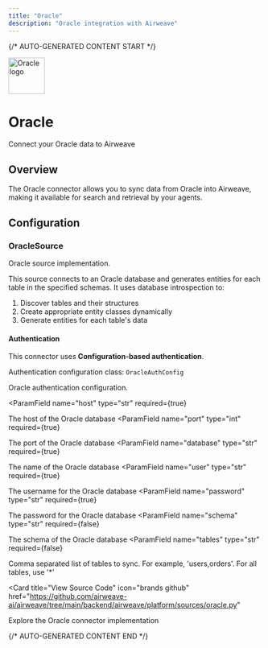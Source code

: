 ```yaml
---
title: "Oracle"
description: "Oracle integration with Airweave"
---
```


{/* AUTO-GENERATED CONTENT START */}



<div className="connector-header">
  <img src="icon.svg" alt="Oracle logo" width="72" height="72" className="connector-icon" />
  <div className="connector-info">
    <h1>Oracle</h1>
    <p>Connect your Oracle data to Airweave</p>
  </div>
</div>

## Overview

The Oracle connector allows you to sync data from Oracle into Airweave, making it available for search and retrieval by your agents.

## Configuration


### OracleSource

Oracle source implementation.

This source connects to an Oracle database and generates entities for each table
in the specified schemas. It uses database introspection to:
1. Discover tables and their structures
2. Create appropriate entity classes dynamically
3. Generate entities for each table's data

#### Authentication

This connector uses **Configuration-based authentication**.

Authentication configuration class: `OracleAuthConfig`

Oracle authentication configuration.

<ParamField
  name="host"
  type="str"
  required={true}
>
  The host of the Oracle database
</ParamField>
<ParamField
  name="port"
  type="int"
  required={true}
>
  The port of the Oracle database
</ParamField>
<ParamField
  name="database"
  type="str"
  required={true}
>
  The name of the Oracle database
</ParamField>
<ParamField
  name="user"
  type="str"
  required={true}
>
  The username for the Oracle database
</ParamField>
<ParamField
  name="password"
  type="str"
  required={true}
>
  The password for the Oracle database
</ParamField>
<ParamField
  name="schema"
  type="str"
  required={false}
>
  The schema of the Oracle database
</ParamField>
<ParamField
  name="tables"
  type="str"
  required={false}
>
  Comma separated list of tables to sync. For example, 'users,orders'. For all tables, use '*'
</ParamField>


<Card
  title="View Source Code"
  icon="brands github"
  href="https://github.com/airweave-ai/airweave/tree/main/backend/airweave/platform/sources/oracle.py"
>
  Explore the Oracle connector implementation
</Card>




{/* AUTO-GENERATED CONTENT END */}
